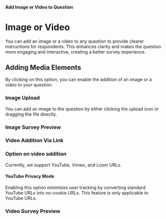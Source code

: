 
#### Add Image or Video to Question

# Image or Video

You can add an image or a video to any question to provide clearer instructions for respondents. This enhances clarity and makes the question more engaging and interactive, creating a better survey experience.

## Adding Media Elements

By clicking on this option, you can enable the addition of an image or a video to your question.

<MdxImage
  src={AddImageOrVideoToQuestion}
  alt="Overview of adding image or video to question"
  quality="100"
  className="max-w-full rounded-lg sm:max-w-3xl"
/>

### Image Upload

<MdxImage
  src={AddImageOrVideoToQuestionImage}
  alt="Overview of adding image to question"
  quality="100"
  className="max-w-full rounded-lg sm:max-w-3xl"
/>

You can add an image to the question by either clicking the upload icon or dragging the file directly.

### Image Survey Preview

<SurveyEmbed surveyUrl="https://app.formbricks.com/s/cm2pm8ks10000vyqi1nvpvfrd" />

### Video Addition Via Link

<MdxImage
  src={AddImageOrVideoToQuestionVideo}
  alt="Overview of adding video to question"
  quality="100"
  className="max-w-full rounded-lg sm:max-w-3xl"
/>

### Option on video addition

Currently, we support YouTube, Vimeo, and Loom URLs.

#### YouTube Privacy Mode

Enabling this option minimizes user tracking by converting standard YouTube URLs into no-cookie URLs. This feature is only applicable to YouTube URLs.

### Video Survey Preview

<SurveyEmbed surveyUrl="https://app.formbricks.com/s/masxgemnyfxaq3tnnyjhe3hv" />
